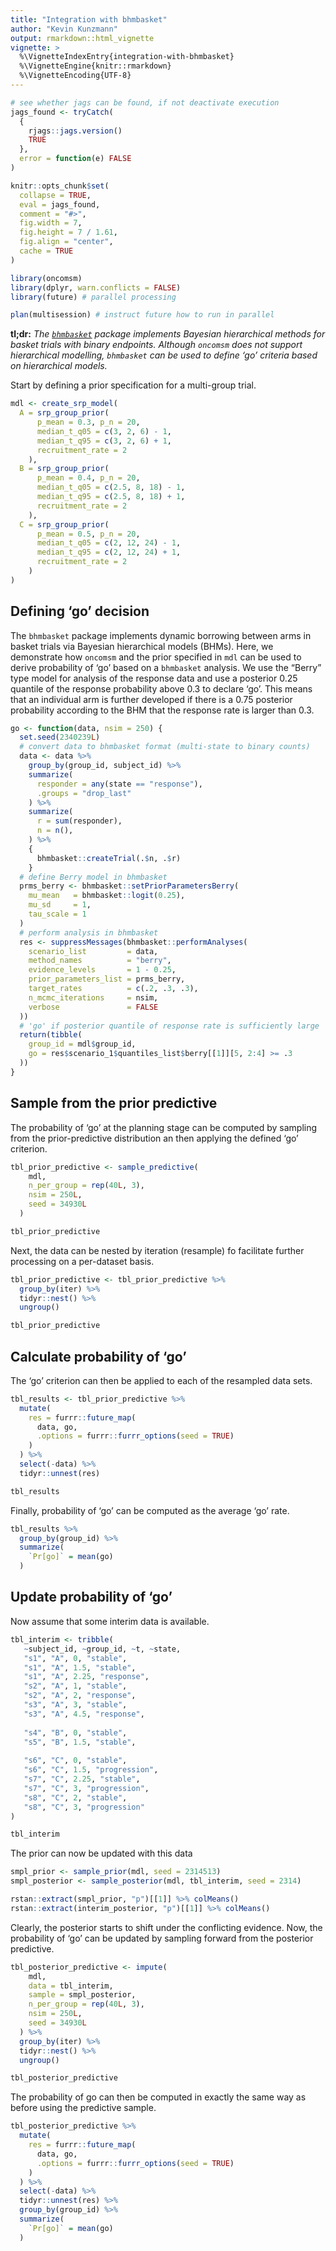 ```yaml
---
title: "Integration with bhmbasket"
author: "Kevin Kunzmann"
output: rmarkdown::html_vignette
vignette: >
  %\VignetteIndexEntry{integration-with-bhmbasket}
  %\VignetteEngine{knitr::rmarkdown}
  %\VignetteEncoding{UTF-8}
---
```


```r
# see whether jags can be found, if not deactivate execution
jags_found <- tryCatch(
  {
    rjags::jags.version()
    TRUE
  },
  error = function(e) FALSE
)

knitr::opts_chunk$set(
  collapse = TRUE,
  eval = jags_found,
  comment = "#>",
  fig.width = 7,
  fig.height = 7 / 1.61,
  fig.align = "center",
  cache = TRUE
)
```

```r
library(oncomsm)
library(dplyr, warn.conflicts = FALSE)
library(future) # parallel processing

plan(multisession) # instruct future how to run in parallel
```


**tl;dr:** *The [`bhmbasket`](https://cran.r-project.org/web/packages/bhmbasket/index.html) 
package implements Bayesian hierarchical methods for basket trials with binary endpoints.
Although `oncomsm` does not support hierarchical modelling,
`bhmbasket` can be used to define 'go' criteria based on hierarchical models.*

Start by defining a prior specification for a multi-group trial.

```r
mdl <- create_srp_model(
  A = srp_group_prior(
      p_mean = 0.3, p_n = 20,
      median_t_q05 = c(3, 2, 6) - 1,
      median_t_q95 = c(3, 2, 6) + 1,
      recruitment_rate = 2
    ),
  B = srp_group_prior(
      p_mean = 0.4, p_n = 20,
      median_t_q05 = c(2.5, 8, 18) - 1,
      median_t_q95 = c(2.5, 8, 18) + 1,
      recruitment_rate = 2
    ),
  C = srp_group_prior(
      p_mean = 0.5, p_n = 20,
      median_t_q05 = c(2, 12, 24) - 1,
      median_t_q95 = c(2, 12, 24) + 1,
      recruitment_rate = 2
    )
)
```


## Defining 'go' decision

The `bhmbasket` package implements dynamic borrowing between arms in
basket trials via Bayesian hierarchical models (BHMs).
Here, we demonstrate how `oncomsm` and the prior specified in `mdl` can be used
to derive probability of 'go' based on a `bhmbasket` analysis. 
We use the "Berry" type model for analysis of the response data and use a
posterior $0.25$ quantile of the response probability above $0.3$ to declare
'go'.
This means that an individual arm is further developed if there is a $0.75$
posterior probability according to the BHM that the response rate is larger 
than $0.3$.

```r
go <- function(data, nsim = 250) {
  set.seed(2340239L)
  # convert data to bhmbasket format (multi-state to binary counts)
  data <- data %>%
    group_by(group_id, subject_id) %>%
    summarize(
      responder = any(state == "response"),
      .groups = "drop_last"
    ) %>%
    summarize(
      r = sum(responder),
      n = n(),
    ) %>%
    {
      bhmbasket::createTrial(.$n, .$r)
    }
  # define Berry model in bhmbasket
  prms_berry <- bhmbasket::setPriorParametersBerry(
    mu_mean   = bhmbasket::logit(0.25),
    mu_sd     = 1,
    tau_scale = 1
  )
  # perform analysis in bhmbasket
  res <- suppressMessages(bhmbasket::performAnalyses(
    scenario_list         = data,
    method_names          = "berry",
    evidence_levels       = 1 - 0.25,
    prior_parameters_list = prms_berry,
    target_rates          = c(.2, .3, .3),
    n_mcmc_iterations     = nsim,
    verbose               = FALSE
  ))
  # 'go' if posterior quantile of response rate is sufficiently large
  return(tibble(
    group_id = mdl$group_id,
    go = res$scenario_1$quantiles_list$berry[[1]][5, 2:4] >= .3
  ))
}
```


## Sample from the prior predictive 

The probability of 'go' at the planning stage can be computed by sampling from
the prior-predictive distribution an then applying the defined 'go' criterion.

```r
tbl_prior_predictive <- sample_predictive(
    mdl,
    n_per_group = rep(40L, 3),
    nsim = 250L,
    seed = 34930L
  )

tbl_prior_predictive
```

Next, the data can be nested by iteration (resample) fo facilitate further
processing on a per-dataset basis.

```r
tbl_prior_predictive <- tbl_prior_predictive %>%
  group_by(iter) %>%
  tidyr::nest() %>%
  ungroup()

tbl_prior_predictive
```


## Calculate probability of 'go'

The 'go' criterion can then be applied to each of the resampled data sets.

```r
tbl_results <- tbl_prior_predictive %>%
  mutate(
    res = furrr::future_map(
      data, go,
      .options = furrr::furrr_options(seed = TRUE)
    )
  ) %>%
  select(-data) %>%
  tidyr::unnest(res)

tbl_results
```

Finally, probability of 'go' can be computed as the average 'go' rate.

```r
tbl_results %>%
  group_by(group_id) %>%
  summarize(
    `Pr[go]` = mean(go)
  )
```


## Update probability of 'go'

Now assume that some interim data is available.

```r
tbl_interim <- tribble(
   ~subject_id, ~group_id, ~t, ~state,
   "s1", "A", 0, "stable",
   "s1", "A", 1.5, "stable",
   "s1", "A", 2.25, "response",
   "s2", "A", 1, "stable",
   "s2", "A", 2, "response",
   "s3", "A", 3, "stable",
   "s3", "A", 4.5, "response",
   
   "s4", "B", 0, "stable",
   "s5", "B", 1.5, "stable",
   
   "s6", "C", 0, "stable",
   "s6", "C", 1.5, "progression",
   "s7", "C", 2.25, "stable",
   "s7", "C", 3, "progression",
   "s8", "C", 2, "stable",
   "s8", "C", 3, "progression"
)

tbl_interim
```

The prior can now be updated with this data

```r
smpl_prior <- sample_prior(mdl, seed = 2314513)
smpl_posterior <- sample_posterior(mdl, tbl_interim, seed = 2314)

rstan::extract(smpl_prior, "p")[[1]] %>% colMeans()
rstan::extract(interim_posterior, "p")[[1]] %>% colMeans()
```

Clearly, the posterior starts to shift under the conflicting evidence.
Now, the probability of 'go' can be updated by sampling forward from the 
posterior predictive.

```r
tbl_posterior_predictive <- impute(
    mdl,
    data = tbl_interim,
    sample = smpl_posterior,
    n_per_group = rep(40L, 3),
    nsim = 250L,
    seed = 34930L
  ) %>% 
  group_by(iter) %>%
  tidyr::nest() %>%
  ungroup()

tbl_posterior_predictive
```

The probability of go can then be computed in exactly the same way as before
using the predictive sample.

```r
tbl_posterior_predictive %>%
  mutate(
    res = furrr::future_map(
      data, go,
      .options = furrr::furrr_options(seed = TRUE)
    )
  ) %>%
  select(-data) %>%
  tidyr::unnest(res) %>%
  group_by(group_id) %>%
  summarize(
    `Pr[go]` = mean(go)
  )
```

